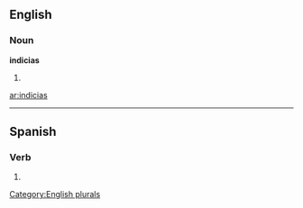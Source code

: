 ==English==

===Noun===
'''indicias'''

# {{plural of|[[indicia]]}}

[[Category:English plurals]]

[[ar:indicias]]

----

==Spanish==

===Verb===
{{es-verb-form|indiciar}}

# {{es-verb form of|ending=ar|mood=indicative|tense=present|pers=2|formal=no|number=singular|[[indiciar]]}}
{{rfc-auto}}